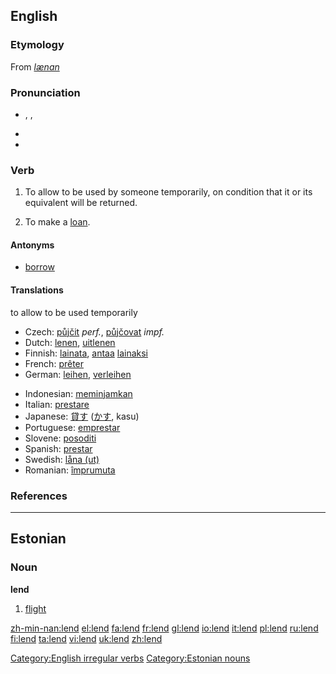 ==English==

===Etymology===
From {{OE.}} ''[[lænan]]''

===Pronunciation===
*{{AHD|lĕnd}}, {{IPA|/lɛnd/}}, {{SAMPA|/lEnd/}}
*{{audio|en-us-lend.ogg|Audio (US)}}
*{{rhymes|ɛnd}}

===Verb===
{{en-verb|lends|lending|lent}}

# {{transitive}} To allow to be used by someone temporarily, on condition that it or its equivalent will be returned.
# {{intransitive}} To make a [[loan]].

====Antonyms====
*[[borrow]]

====Translations====
;to allow to be used temporarily
{{top}}
*Czech: [[půjčit]] ''perf.'', [[půjčovat]] ''impf.''
*Dutch: [[lenen]], [[uitlenen]]
*Finnish: [[lainata]], [[antaa]] [[laina]]ksi
*French: [[prêter]]
*German: [[leihen]], [[verleihen]]
{{mid}}
*Indonesian: [[pinjam|meminjamkan]]
*Italian: [[prestare]]
*Japanese: [[貸す]] ([[かす]], kasu)
*Portuguese: [[emprestar]]
*Slovene: [[posoditi]]
*Spanish: [[prestar]]
*Swedish: [[låna (ut)]]
*Romanian: [[împrumuta]]
{{bottom}}

===References===
{{R:Century 1911}}
{{R:Webster 1913}}

----

==Estonian==

===Noun===
'''lend'''

# [[flight]]

[[Category:English irregular verbs]]
[[Category:Estonian nouns]]

[[zh-min-nan:lend]]
[[el:lend]]
[[fa:lend]]
[[fr:lend]]
[[gl:lend]]
[[io:lend]]
[[it:lend]]
[[pl:lend]]
[[ru:lend]]
[[fi:lend]]
[[ta:lend]]
[[vi:lend]]
[[uk:lend]]
[[zh:lend]]